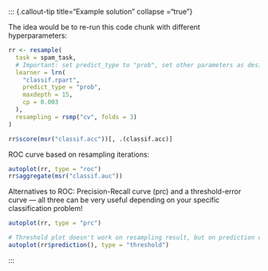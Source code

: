 ::: {.callout-tip title="Example solution" collapse ="true"}

The idea would be to re-run this code chunk with different hyperparameters:

```r
rr <- resample(
  task = spam_task,
  # Important: set predict_type to "prob", set other parameters as desired.
  learner = lrn(
    "classif.rpart",
    predict_type = "prob",
    maxdepth = 15,
    cp = 0.003
  ),
  resampling = rsmp("cv", folds = 3)
)

rr$score(msr("classif.acc"))[, .(classif.acc)]
```

ROC curve based on resampling iterations:

```r
autoplot(rr, type = "roc")
rr$aggregate(msr("classif.auc"))
```

Alternatives to ROC:
Precision-Recall curve (prc) and a threshold-error curve --- all three can be very useful depending on your specific classification problem!

```r
autoplot(rr, type = "prc")

# Threshold plot doesn't work on resampling result, but on prediction objects!
autoplot(rr$prediction(), type = "threshold")
```

:::
